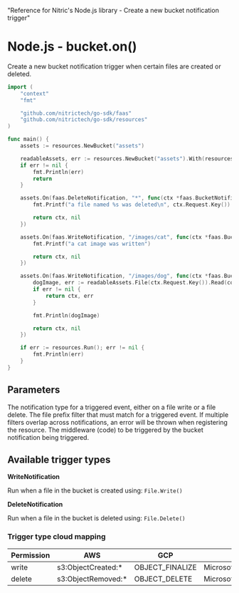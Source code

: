   "Reference for Nitric's Node.js library - Create a new bucket notification trigger"

# Node.js - bucket.on()

Create a new bucket notification trigger when certain files are created or deleted.

```go
import (
	"context"
	"fmt"

	"github.com/nitrictech/go-sdk/faas"
	"github.com/nitrictech/go-sdk/resources"
)

func main() {
	assets := resources.NewBucket("assets")

	readableAssets, err := resources.NewBucket("assets").With(resources.BucketReading)
	if err != nil {
		fmt.Println(err)
		return
	}

	assets.On(faas.DeleteNotification, "*", func(ctx *faas.BucketNotificationContext, _ faas.BucketNotificationHandler) (*faas.BucketNotificationContext, error) {
		fmt.Printf("a file named %s was deleted\n", ctx.Request.Key())

		return ctx, nil
	})

	assets.On(faas.WriteNotification, "/images/cat", func(ctx *faas.BucketNotificationContext, _ faas.BucketNotificationHandler) (*faas.BucketNotificationContext, error) {
		fmt.Printf("a cat image was written")

		return ctx, nil
	})

	assets.On(faas.WriteNotification, "/images/dog", func(ctx *faas.BucketNotificationContext, _ faas.BucketNotificationHandler) (*faas.BucketNotificationContext, error) {
		dogImage, err := readableAssets.File(ctx.Request.Key()).Read(context.TODO())
		if err != nil {
			return ctx, err
		}

		fmt.Println(dogImage)

		return ctx, nil
	})

	if err := resources.Run(); err != nil {
		fmt.Println(err)
	}
}
```

## Parameters

<Properties>
  <Property
    name="notificationType"
    required
    type="WriteNotification or DeleteNotification"
  >
    The notification type for a triggered event, either on a file write or a
    file delete.
  </Property>
  <Property name="notificationPrefixFilter" required type="string">
    The file prefix filter that must match for a triggered event. If multiple
    filters overlap across notifications, an error will be thrown when
    registering the resource.
  </Property>
  <Property name="middleware" required type="BucketNotificationMiddleware">
    The middleware (code) to be triggered by the bucket notification being
    triggered.
  </Property>
</Properties>

## Available trigger types

**WriteNotification**

Run when a file in the bucket is created using: `File.Write()`

**DeleteNotification**

Run when a file in the bucket is deleted using: `File.Delete()`

### Trigger type cloud mapping

| Permission | AWS                 | GCP             | Azure                         |
| ---------- | ------------------- | --------------- | ----------------------------- |
| write      | s3:ObjectCreated:\* | OBJECT_FINALIZE | Microsoft.Storage.BlobCreated |
| delete     | s3:ObjectRemoved:\* | OBJECT_DELETE   | Microsoft.Storage.BlobDeleted |
